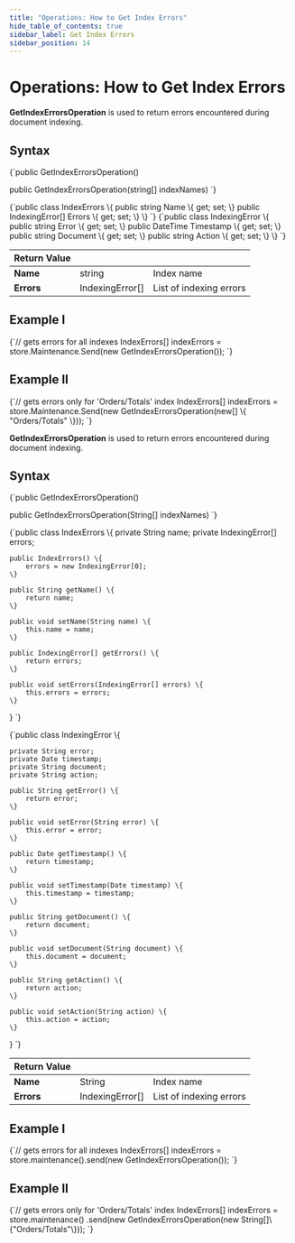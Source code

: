 ---
title: "Operations: How to Get Index Errors"
hide_table_of_contents: true
sidebar_label: Get Index Errors
sidebar_position: 14
---




# Operations: How to Get Index Errors
<LanguageSwitcher supportedLanguages={supportedLanguages} />
<LanguageContent language="csharp">


**GetIndexErrorsOperation** is used to return errors encountered during document indexing. 

## Syntax

<TabItem value="errors_1" label="errors_1">
<CodeBlock language="csharp">
{`public GetIndexErrorsOperation()

public GetIndexErrorsOperation(string[] indexNames)
`}
</CodeBlock>
</TabItem>

<TabItem value="errors_2" label="errors_2">
<CodeBlock language="csharp">
{`public class IndexErrors
\{
    public string Name \{ get; set; \}
    public IndexingError[] Errors \{ get; set; \}
\}
`}
</CodeBlock>
</TabItem>

<TabItem value="errors_3" label="errors_3">
<CodeBlock language="csharp">
{`public class IndexingError
\{
    public string Error \{ get; set; \}
    public DateTime Timestamp \{ get; set; \}
    public string Document \{ get; set; \}
    public string Action \{ get; set; \}
\}
`}
</CodeBlock>
</TabItem>

| Return Value | | |
| ------------- | ----- | ---- |
| **Name** | string | Index name |
| **Errors** | IndexingError\[\] | List of indexing errors |

## Example I

<TabItem value="errors_4" label="errors_4">
<CodeBlock language="csharp">
{`// gets errors for all indexes
IndexErrors[] indexErrors = store.Maintenance.Send(new GetIndexErrorsOperation());
`}
</CodeBlock>
</TabItem>

## Example II

<TabItem value="errors_5" label="errors_5">
<CodeBlock language="csharp">
{`// gets errors only for 'Orders/Totals' index
IndexErrors[] indexErrors = store.Maintenance.Send(new GetIndexErrorsOperation(new[] \{ "Orders/Totals" \}));
`}
</CodeBlock>
</TabItem>


</LanguageContent>
<LanguageContent language="java">


**GetIndexErrorsOperation** is used to return errors encountered during document indexing. 

## Syntax

<TabItem value="errors_1" label="errors_1">
<CodeBlock language="java">
{`public GetIndexErrorsOperation()

public GetIndexErrorsOperation(String[] indexNames)
`}
</CodeBlock>
</TabItem>

<TabItem value="errors_2" label="errors_2">
<CodeBlock language="java">
{`public class IndexErrors \{
    private String name;
    private IndexingError[] errors;

    public IndexErrors() \{
        errors = new IndexingError[0];
    \}

    public String getName() \{
        return name;
    \}

    public void setName(String name) \{
        this.name = name;
    \}

    public IndexingError[] getErrors() \{
        return errors;
    \}

    public void setErrors(IndexingError[] errors) \{
        this.errors = errors;
    \}
\}
`}
</CodeBlock>
</TabItem>

<TabItem value="errors_3" label="errors_3">
<CodeBlock language="java">
{`public class IndexingError \{

    private String error;
    private Date timestamp;
    private String document;
    private String action;

    public String getError() \{
        return error;
    \}

    public void setError(String error) \{
        this.error = error;
    \}

    public Date getTimestamp() \{
        return timestamp;
    \}

    public void setTimestamp(Date timestamp) \{
        this.timestamp = timestamp;
    \}

    public String getDocument() \{
        return document;
    \}

    public void setDocument(String document) \{
        this.document = document;
    \}

    public String getAction() \{
        return action;
    \}

    public void setAction(String action) \{
        this.action = action;
    \}
\}
`}
</CodeBlock>
</TabItem>

| Return Value | | |
| ------------- | ----- | ---- |
| **Name** | String | Index name |
| **Errors** | IndexingError\[\] | List of indexing errors |

## Example I

<TabItem value="errors_4" label="errors_4">
<CodeBlock language="java">
{`// gets errors for all indexes
IndexErrors[] indexErrors
    = store.maintenance().send(new GetIndexErrorsOperation());
`}
</CodeBlock>
</TabItem>

## Example II

<TabItem value="errors_5" label="errors_5">
<CodeBlock language="java">
{`// gets errors only for 'Orders/Totals' index
IndexErrors[] indexErrors
    = store.maintenance()
        .send(new GetIndexErrorsOperation(new String[]\{"Orders/Totals"\}));
`}
</CodeBlock>
</TabItem>


</LanguageContent>

<!---
### Indexes
- [What are Indexes](../../../../indexes/what-are-indexes)
- [Creating and Deploying Indexes](../../../../indexes/creating-and-deploying)
- [Debugging Index Errors](../../../../indexes/troubleshooting/debugging-index-errors)

### Server
- [Index Administration](../../../../server/administration/index-administration)

### Operations
- [How to Reset Index](../../../../client-api/operations/maintenance/indexes/reset-index)


-->